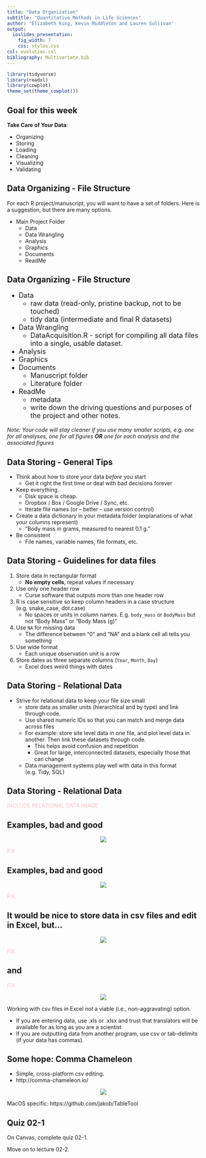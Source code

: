 ```yaml
---
title: "Data Organization"
subtitle: "Quantitative Methods in Life Sciences"
author: 'Elizabeth King, Kevin Middleton and Lauren Sullivan'
output:
  ioslides_presentation:
    fig_width: 7
    css: styles.css
csl: evolution.csl
bibliography: Multivariate.bib
---
```


```r
library(tidyverse)
library(readxl)
library(cowplot)
theme_set(theme_cowplot())
```



## Goal for this week

**Take Care of Your Data**:

- Organizing
- Storing
- Loading
- Cleaning
- Visualizing
- Validating



## Data Organizing - File Structure

For each R project/manuscript, you will want to have a set of folders. Here is a suggestion, but there are many options.

\bigskip

- Main Project Folder
  - Data
  - Data Wrangling
  - Analysis
  - Graphics
  - Documents
  - ReadMe

## Data Organizing - File Structure

<font size="4">

  - Data
    - raw data (read-only, pristine backup, not to be touched)
    - tidy data (intermediate and final R datasets)
  - Data Wrangling
    - DataAcquisition.R - script for compiling all data files into a single, usable dataset.
  - Analysis
  - Graphics
  - Documents
    - Manuscript folder
    - Literature folder
  - ReadMe
    - metadata
    - write down the driving questions and purposes of the project and other notes.

</font>

*Note: Your code will stay cleaner if you use many smaller scripts, e.g. one for all analyses, one for all figures **OR** one for each analysis and the associated figures*


## Data Storing - General Tips 

- Think about how to store your data _before_ you start
    - Get it right the first time or deal with bad decisions forever
- Keep everything.
    - Disk space is cheap.
    - Dropbox / Box / Google Drive / Sync, etc.
    - Iterate file names (or -- better -- use version control)
- Create a data dictionary in your metadata folder (explanations of what your columns represent)
    - "Body mass in grams, measured to nearest 0.1 g."
- Be consistent
    - File names, variable names, file formats, etc.

## Data Storing - Guidelines for data files {.smaller}


1. Store data in rectangular format
    - **No empty cells**, repeat values if necessary
1. Use only one header row
    - Curse software that outputs more than one header row
1. R is case sensitive so keep column headers in a case structure  (e.g. snake_case, dot.case)
    - No spaces or units in column names. E.g. `body_mass` or `BodyMass` but not "Body Mass" or "Body Mass (g)"
1. Use `NA` for missing data
    - The difference between “0” and “NA” and a blank cell all tells you something
1. Use wide format
    - Each unique observation unit is a row
1. Store dates as three separate columns (`Year`, `Month`, `Day`)
    - Excel does weird things with dates

  

## Data Storing - Relational Data


-  Strive for relational data to keep your file size small 
    - store data as smaller units (hierarchical and by type) and link through code. 
    - Use shared numeric IDs so that you can match and merge data across files
    -  For example: store site level data in one file, and plot level data in another. Then link these datasets through code.
        - This helps avoid confusion and repetition
        -  Great for large, interconnected datasets, especially those that can change
    - Data management systems play well with data in this format (e.g. Tidy, SQL)


## Data Storing - Relational Data

<span style="color:pink">INCLUDE RELATIONAL DATA IMAGE</span>



## Examples, bad and good

<center>
<img src="https://i.imgur.com/4kNywhX.png" />
</center>


<span style="color:pink">FIX</span>


## Examples, bad and good

<center>
<img src="https://i.imgur.com/2MFXD0C.png" />
</center>

<span style="color:pink">FIX</span>


## It would be nice to store data in csv files and edit in Excel, but...

<center>
<img src="https://i.imgur.com/AiwZwdq.png" />
</center>

<span style="color:pink">FIX</span>


## and

<span style="color:pink">FIX</span>


<center>
<img src="https://i.imgur.com/YlwLXJN.png" />
</center>    

Working with csv files in Excel _not_ a viable (i.e., non-aggravating) option.

- If you are entering data, use .xls or .xlsx and trust that translators will be available for as long as you are a scientist
- If you are outputting data from another program, use csv or tab-delimits (if your data has commas).

## Some hope: Comma Chameleon

- Simple, cross-platform csv editing.
- http://comma-chameleon.io/

<center><img src="http://comma-chameleon.io/img/icon.jpg" /></center>

MacOS specific: https://github.com/jakob/TableTool

## Quiz 02-1

On Canvas, complete quiz 02-1.

Move on to lecture 02-2.
